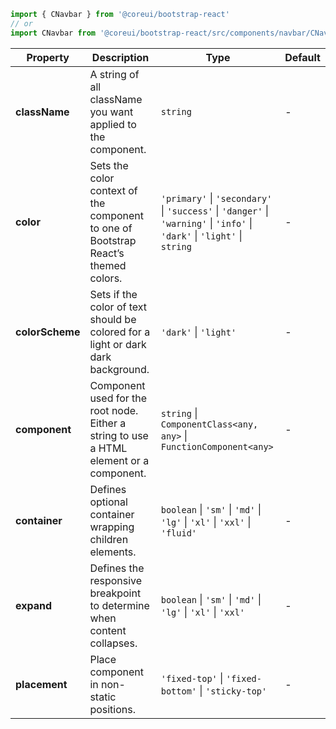 
```jsx
import { CNavbar } from '@coreui/bootstrap-react'
// or
import CNavbar from '@coreui/bootstrap-react/src/components/navbar/CNavbar'
```

| Property | Description | Type | Default |
| --- | --- | --- | --- |
| **className** | A string of all className you want applied to the component. | `string` | - |
| **color** | Sets the color context of the component to one of Bootstrap React’s themed colors. | `'primary'` \| `'secondary'` \| `'success'` \| `'danger'` \| `'warning'` \| `'info'` \| `'dark'` \| `'light'` \| `string` | - |
| **colorScheme** | Sets if the color of text should be colored for a light or dark dark background. | `'dark'` \| `'light'` | - |
| **component** | Component used for the root node. Either a string to use a HTML element or a component. | `string` \| `ComponentClass<any, any>` \| `FunctionComponent<any>` | - |
| **container** | Defines optional container wrapping children elements. | `boolean` \| `'sm'` \| `'md'` \| `'lg'` \| `'xl'` \| `'xxl'` \| `'fluid'` | - |
| **expand** | Defines the responsive breakpoint to determine when content collapses. | `boolean` \| `'sm'` \| `'md'` \| `'lg'` \| `'xl'` \| `'xxl'` | - |
| **placement** | Place component in non-static positions. | `'fixed-top'` \| `'fixed-bottom'` \| `'sticky-top'` | - |
